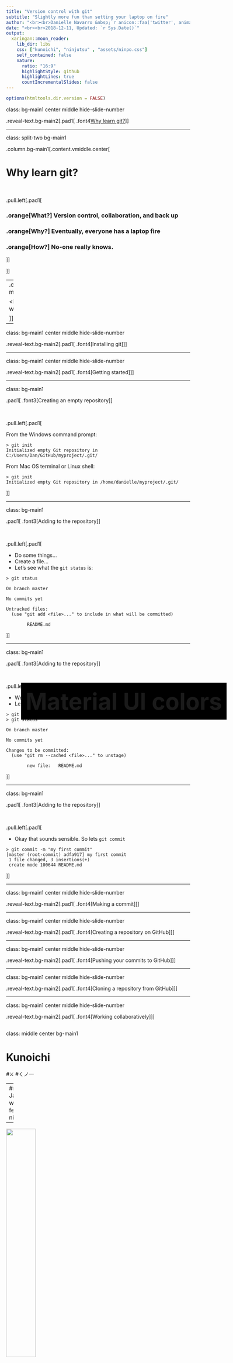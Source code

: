 ---
title: "Version control with git"
subtitle: "Slightly more fun than setting your laptop on fire"
author: "<br><br>Danielle Navarro &nbsp;`r anicon::faa('twitter', animate='float', rtext='@djnavarro')`"
date: "<br><br>2018-12-11, Updated: `r Sys.Date()`"
output:
  xaringan::moon_reader:
    lib_dir: libs
    css: ["kunoichi", "ninjutsu" , "assets/ninpo.css"]
    self_contained: false
    nature:
      ratio: "16:9"
      highlightStyle: github
      highlightLines: true
      countIncrementalSlides: false
---

```{r setup, include=FALSE}
options(htmltools.dir.version = FALSE)
```


class: bg-main1 center middle hide-slide-number

.reveal-text.bg-main2[.pad1[
.font4[Why learn git?]
]]


---

class: split-two bg-main1

.column.bg-main1[.content.vmiddle.center[

# Why learn git?

<br>

.pull.left[.pad1[

### .orange[**What?**] Version control, collaboration, and back up
### .orange[**Why?**] Eventually, everyone has a laptop fire
### .orange[**How?**] No-one really knows.

]]

]]

--
.column.bg-main3[.content.vmiddle.center[

<img src="images/git_2x.png", width="70%">

]]


---

class: bg-main1 center middle hide-slide-number

.reveal-text.bg-main2[.pad1[
.font4[Installing git]
]]


---

class: bg-main1 center middle hide-slide-number

.reveal-text.bg-main2[.pad1[
.font4[Getting started]
]]


---

class: bg-main1

.pad1[
.font3[Creating an empty repository]
]

<br>

.pull.left[.pad1[

From the Windows command prompt:

```{}
> git init
Initialized empty Git repository in C:/Users/Dan/GitHub/myproject/.git/
```

From Mac OS terminal or Linux shell:

```{}
> git init
Initialized empty Git repository in /home/danielle/myproject/.git/
```

]]


---

class: bg-main1

.pad1[
.font3[Adding to the repository]
]

<br>

.pull.left[.pad1[

- Do some things...
- Create a file...
- Let's see what the `git status` is:

```{}
> git status

On branch master

No commits yet

Untracked files:
  (use "git add <file>..." to include in what will be committed)

        README.md
```

]]


---

class: bg-main1

.pad1[
.font3[Adding to the repository]
]

<br>

.pull.left[.pad1[

- Well, it's suggesting that we try to `git add` something!
- Let's be lazy: `git add --all`

```{}
> git add --all
> git status

On branch master

No commits yet

Changes to be committed:
  (use "git rm --cached <file>..." to unstage)

        new file:   README.md
```

]]


---

class: bg-main1

.pad1[
.font3[Adding to the repository]
]

<br>

.pull.left[.pad1[

- Okay that sounds sensible. So lets `git commit`

```{}
> git commit -m "my first commit"
[master (root-commit) adfa917] my first commit
 1 file changed, 3 insertions(+)
 create mode 100644 README.md
```

]]


---

class: bg-main1 center middle hide-slide-number

.reveal-text.bg-main2[.pad1[
.font4[Making a commit]
]]

---

class: bg-main1 center middle hide-slide-number

.reveal-text.bg-main2[.pad1[
.font4[Creating a repository on GitHub]
]]

---

class: bg-main1 center middle hide-slide-number

.reveal-text.bg-main2[.pad1[
.font4[Pushing your commits to GitHub]
]]


---

class: bg-main1 center middle hide-slide-number

.reveal-text.bg-main2[.pad1[
.font4[Cloning a repository from GitHub]
]]

---

class: bg-main1 center middle hide-slide-number

.reveal-text.bg-main2[.pad1[
.font4[Working collaboratively]
]]



<!-- BEGIN EMI'S STUFF -->
---



class: middle center bg-main1

# Kunoichi
#⚔
#くノ一

--
## The Japanese word for female ninja

--

<img src="images/kunoichi.svg" width="40%">

---

class: middle bg-main1


## Now part of latest development version of `xaringan`
<br>
### `devtools::install_github('yihui/xaringan')`
<br>
### and add

```
output:
  xaringan::moon_reader:
    css: ["kunoichi", "ninjutsu"]
```


---

class: bg-main1 split-30 hide-slide-number

.column.bg-main3[
]
.column.slide-in-right[
.sliderbox.bg-main2.vmiddle[
.font5[Split Cells]
]]


---

class: split-two white

.column.bg-main1[.content[
# A .yellow[kunoichi] can use .yellow[ninjutsu] to .green[split columns] easily.
<br>
## Define your classes as*
```{}
class: split-two white
```

## Columns are added easily by 
```{r, eval=F}
{{.column.bg-main1[.content[}}
  content of first column
]]
{{.column.bg-main2[.content[}}
  content of second column
]]
```
]]
.column.bg-main2[.content.vmiddle.center[
# See the R-markdown source file for this slide [here](https://github.com/emitanaka/ninja-theme).
<br><br>
# * class white changes all the font to white
]]

---

class: split-three white

.column.bg-main1[.content[
# Use as many columns as you want*.
```{}
class: split-three white
```
```{r, eval=F}
{{.column.bg-main1[.content[}}
  content of first column
]]
{{.column[.content[}}
.split-two[
.column.bg-black[.content.vmiddle.center[
      This column just got chopped in half.
     ]]
.column.bg-indigo[.content.vmiddle.center[
      This column just got chopped in half.
     ]]
]]]
{{.column.bg-main1[.content[}}
  content of third column
]]
```
]]
.column[.content[
.split-two[
.column.bg-black[.content.vmiddle.center[
      This column just got chopped in half.
     ]]
.column.bg-indigo[.content.vmiddle.center[
      This column just got chopped in half.
     ]]
]]]
.column.bg-main1[.content.vmiddle.center[
# * only goes up to split-five
<br>
# Note: split within split will not work well with later feature.
]]

---

class: split-three white center

.row.bg-main1[.content.vmiddle[
# A .yellow[kunoichi] can also use .yellow[ninjutsu] to .green[split rows] easily.
]]
.row.bg-main2[
.split-three[
.column[
]
.column[
# Same classes:
```{}
class: split-three white
```
]
.column[

]
]
]
.row.bg-main3[.content.vmiddle[
# Just add .green[.row] instead of .green[.column]
]]

---

layout: true
class: split-two 

.column.bg-main1[.content[
  .split-three[
 .row[.content[
 # You can have a border between splits:
 ```{}
 class: split-two with-border
 ```
 ]]
  .row[.content[
     # Or have it thicker
 ```{}
 class: split-two with-thick-border
 ```
 ]]
   .row[.content[
      # And easily change border colors
 ```{}
 class: split-two with-thick-border border-green
 ```
 Note that to change row-wise border color here, you need to change `.split-three` to `.split-three.border-green`.
 ]]
 ]
]]

.column.bg-main1[.content.center.vmiddle[
{{content}}
]]

???
Define the layout and for sequence hide the appropriate cell.

---

class: hide-row2-col1 hide-row3-col1 with-border

![](images/lee_thin.png)

---

class: hide-row1-col1 hide-row3-col1 with-thick-border 
count: false

![](images/lee_thick.png)

---

class: hide-row1-col1 hide-row2-col1 with-thick-border border-green
count: false

![](images/lee_thick_green.png)

---

layout: false
class: split-three white

.column.bg-red[.content[
# A .yellow[kunoichi] can use .yellow[ninpo] to easily .green[transform colors].
```{}
class: split-three white
```
```{r, eval=F}
{{.column.bg-red[.content[}}
  content of first column
  ]]
{{.column.bg-blue[.content[}}
  content of second column
]]
{{.column.bg-green[.content[}}
  content of third column
]]
```
]]
.column.bg-blue[.content[
# You can easily .red[change text color] as well
```{r, eval=F}
.bg-white[
.red[this will be red]
.green[this will be green]
]
```
Output:
.bg-white[
.red[this will be red]
.green[this will be green]
]

## Some available colors are:
.center[
.bg-brown.pad1[.brown] .bg-gray.pad1[.gray] .bg-blue-gray.pad1[.blue-gray] <br><br><br>
.bg-white.pad1.black[.white] .bg-black.pad1[.black]
]
<br>
### Other list of predefined colors [here](#color).

]]
.column.bg-green[.content[
# .yellow[kunoichi] theme comes with four pre-defined shades of purple:
<br>
.center[
.bg-main1.pad1[.bg-main1] <br><br><br><br>
.bg-main2.pad1[.bg-main2] <br><br><br><br>
.bg-main3.pad1[.bg-main3] <br><br><br><br>
.bg-main4.pad1[.bg-main4]
]
]]



---

name: color
class: split-four black with-thick-border center middle border-white bg-black

.column[
.split-four[
.row[.content.red[
# Row-1, Col-1
# .red
]]
.row.pink[.content[
# Row-2, Col-1
# .pink
]]
.row.purple[.content[
# Row-3, Col-1
# .purple
]]
.row.deep-purple[.content[
# Row-4, Col-1
# .deep-purple
]
]]
]

.column[
.split-four[
.row.cyan[.content[
# Row-1, Col-2
# .cyan
]]
.row.light-blue[.content[
# Row-2, Col-2
# .light-blue
]]
.row.blue[.content[
# Row-3, Col-2
# .blue
]]
.row.indigo[.content[
# Row-4, Col-2
# .indigo
]
]]
]

.column[
.split-four[
.row.teal[.content[
# Row-1, Col-3
# .teal
]]
.row.green[.content[
# Row-2, Col-3
# .green
]]
.row.light-green[.content[
# Row-3, Col-3
# .light-green
]]
.row.lime[.content[
# Row-4, Col-3
# .lime
]
]]
]

.column[
.split-four[
.row.deep-orange[.content[
# Row-1, Col-4
# .deep-orange
]]
.row.orange[.content[
# Row-2, Col-4
# .orange
]]
.row.amber[.content[
# Row-3, Col-4
# .amber
]]
.row.yellow[.content[
# Row-4, Col-4
# .yellow
]
]]
]

<span style="position:absolute; top:48%; left:28%;z-index:1;background-color:white; font-size:3em; padding:0.2em;color:black">Material UI colors</span>

---


class: split-four white with-thick-border center middle

.column[
.split-four[
.row.bg-red[.content[
# Row-1, Col-1
# .bg-red
]]
.row.bg-pink[.content[
# Row-2, Col-1
# .bg-pink
]]
.row.bg-purple[.content[
# Row-3, Col-1
# .bg-purple
]]
.row.bg-deep-purple[.content[
# Row-4, Col-1
# .bg-deep-purple
]
]]
]

.column[
.split-four[
.row.bg-cyan[.content[
# Row-1, Col-2
# .bg-cyan
]]
.row.bg-light-blue[.content[
# Row-2, Col-2
# .bg-light-blue
]]
.row.bg-blue[.content[
# Row-3, Col-2
# .bg-blue
]]
.row.bg-indigo[.content[
# Row-4, Col-2
# .bg-indigo
]
]]
]

.column[
.split-four[
.row.bg-teal[.content[
# Row-1, Col-3
# .bg-teal
]]
.row.bg-green[.content[
# Row-2, Col-3
# .bg-green
]]
.row.bg-light-green[.content[
# Row-3, Col-3
# .bg-light-green
]]
.row.bg-lime[.content[
# Row-4, Col-3
# .bg-lime
]
]]
]

.column[
.split-four[
.row.bg-deep-orange[.content[
# Row-1, Col-4
# .bg-deep-orange
]]
.row.bg-orange[.content[
# Row-2, Col-4
# .bg-orange
]]
.row.bg-amber[.content[
# Row-3, Col-4
# .bg-amber
]]
.row.bg-yellow[.content[
# Row-4, Col-4
# .bg-yellow
]
]]
]

<span style="position:absolute; top:48%; left:28%;z-index:1;background-color:black; font-size:3em; padding:0.2em;">Material UI colors</span>
---


layout: true
class: shuriken-200 white 

.blade1.bg-red.content.center[
# I contemplated naming `split` as bunshin, the Japanese word for clone.
]]
.blade2.bg-green[.content.vertical-rl.center[
# But I figured it wasn't a clone.
]]
.blade3.bg-deep-purple[.content.center[
# I also wouldn't make you [remember words](https://slides.yihui.name/xaringan) from a reference you may not know.
]]
.blade4.bg-orange[.content.sideways-rl.center.vmiddle[
# I lie.
]]
.hole.bg-black[.content.center.vmiddle[
{{content}}
]]

---

class: hide-blade2 hide-blade3 hide-blade4 hide-hole

---

class: hide-blade3 hide-blade4 hide-hole
count: false

---

class: hide-blade4 hide-hole
count: false

---

class: hide-hole
count: false

---

count: false 

# This is 
## `class: shuriken-200`

---

class: shuriken-reverse-200

# This is 
## `class: shuriken-reverse-200`

---

layout: false
class: shuriken-reverse-100 white with-thick-border border-double


.blade1.bg-red.content[
# This is .blade1
]]
.blade2.bg-green[.content.vertical-rl[
# This is .blade2
]]
.blade3.bg-deep-purple[.content[
# This is .blade3
]]
.blade4.bg-orange[.content.sideways-rl[.center[
# This is .blade4
]]]
.hole.bg-black[.content.center.vmiddle[
# This is .hole 
## `class: shuriken-100`
## with 
## `white`
## `with-thick-border`
## `border-double`
]]

---

class: shuriken-300 white with-border border-black


.blade1.bg-red[.content[
# To build this slide, define your shuriken class. Then your slide content should contain 
```{r, eval=F}
      .blade1[.content[]]      .blade4[.content[]]
      .blade2[.content[]]      .hole[.content[]]
      .blade3[.content[]]
```
]]
.blade2.bg-green[.content.vertical-rl[
# To write vertically
```{r, eval=F}
.blade2[.content.vertical-rl[]]
```
]]
.blade3.bg-deep-purple[.content[
```{r, eval=F}
.blade2[.content.sideways-rl[]]
```
# Vertical writing may need manual fixes however. 
## A future update may fix this but if you have a solution, feel free to put in a pull request `r anicon::faa("github", animate="vertical")`. 
]]
.blade4.bg-orange[.content.sideways-rl.center[
# To write vertically the other way
# &nbsp;&nbsp;&nbsp;&nbsp;&nbsp;&nbsp;&nbsp;&nbsp;&nbsp;&nbsp;&nbsp;&nbsp;↓
]]
.hole.bg-black[.content.center[
## `class: shuriken-300`
]]

---

class: bg-main1 center middle hide-slide-number

.reveal-text.bg-main2[.pad1[
.font4[Cell Sequential Reveal]
]]

---

layout: true
class: split-three with-thick-border

.column.bg-main1[.content[
# Making split cells is great but to reveal it one slide at a time, I copied the content of the slide multiple times and deleted cell content that I wanted to hide. That's what I did for the slide [here](https://emi-tanaka-asc2018.netlify.com/#2).
]]
.column.bg-main2[.content[
# When I made changes to one slide, I had to make the changes for other slides.
<br>
# .orange[It was painful.]
<br>
# Using the power of .yellow[ninjutsu] this is made much easier. 
]]
.column.bg-main3[.content[
# Using .yellow[ninjutsu], you only need to maintain .yellow[one layout slide].
<br>
# It is a matter of then defining certain classes to reveal cells in subsequent slides.
# .color-main1[Do you want to learn this power?]

]]

---

class: show-100

---

class: show-110
count: false

---

count: false

---

layout: false
class: split-33 with-thick-border

.column.bg-main1[.content.vmiddle[
.center[
# Layout Slide
]
<br><br>
## This is where you should write out full the content of your slides. 
]]
.column[.content[
# First you need to define your full slide structure.
```{}
layout: true
class: split-four 

.column.bg-main1[.content.vmiddle.center[
# Content 1
]]
.column.bg-main2[.content.vmiddle.center[
# Content 2
]]
.column.bg-main3[.content.vmiddle.center[
# Content 3
]]
.column.bg-main4[.content.vmiddle.center[
# Content 4
]]


```

### Note: .vmiddle.center centers the content vertically and horizontally.
]]

---

class: split-33 with-thick-border

.column.bg-main1[.content.vmiddle[
# Revealing slide content from left to right column
]]
.column[.content[
## In the subsequent slides define the classes as you want to show it
```{}
---

class: show-1000

---

class: show-1100
count: false

---

class: show-1110
count: false

---

count: false

```

### Setting count:false stops from incrementing the slide number. 
### .red[Set layout:false] for the next slide to stop layout template!
]]

---

class: split-33 with-thick-border

.column.bg-main1[.content.vmiddle[
# Column reveal can be whatever order you like.
]]
.column[.content[
## This shows the inner two columns only first then the outer columns only in the next slide. 
```{}
---

class: show-0110

---

class: show-1001
count: false

```
## Or equivalently you can use 
```{}
---

class: hide-col1 hide-col4

---

class: hide-col2 hide-col3
count: false

```


]]

---

layout: true
class: split-two with-border

.column[
  .split-five[
  .row.bg-main1[.content[
### This slide can be set-up using the structure on the right.
  ]]
  .row.bg-main2[.content[
### The cells are hidden using 
### .yellow[class: hide-row3-col1 hide-row4-col1 hide-row5-col1]
  ]]
  .row.bg-main3[.content[
### If you can see this cell but not below cells then this is: 
### .yellow[class: hide-row4-col1 hide-row5-col1]
  ]]
  .row.bg-main4[.content[
### Be sure to check out the corresponding [.purple[R markdown source]](https://github.com/emitanaka/ninja-theme) file for a better idea of how to use it for yourself.
  ]]
  .row.bg-main5[.content[
### There is no need to define the class when revealing all but add .deep-orange[count: false] to stop slide count increment.
  ]]
]]
.column[.content[

```{}
class: split-two with-border

.column.bg-main1[
  .split-five[
  .row.bg-main1[.content[
    Row 1, Column 1 content.
  ]]
  .row.bg-main2[.content[
    Row 2, Column 1 content.
  ]]
  .row.bg-main3[.content[
    Row 3, Column 1 content.
  ]]
  .row.bg-main4[.content[
    Row 4, Column 1 content.
  ]]
  .row.bg-main5[.content[
    Row 5, Column 1 content.
  ]]
]]
.column[.content[
  Second column content.
]]
```

]]

---

class: hide-row2-col1 hide-row3-col1 hide-row4-col1 hide-row5-col1

---

class: hide-row3-col1 hide-row4-col1 hide-row5-col1
count: false

---

class: hide-row4-col1 hide-row5-col1
count: false

---

class: hide-row5-col1
count: false

---

count: false

---

layout: true
class: split-two with-border border-black

.column[
  .split-five[
  .row.bg-main1[.content[
### Now let's show the `gray` and `fade` features. 
  ]]
  .row.bg-main2[.content[
### You can use it the same as `hide` but replace with `fade` or `gray`
  ]]
  .row.bg-main3[.content[
### You can combine both as needed.
  ]]
  .row.bg-main4[.content[
### Do check out the corresponding [.purple[R markdown source]](https://github.com/emitanaka/ninja-theme) file for a better idea of how to use it for yourself.
  ]]
  .row.bg-main5[.content[
### Enjoy using `ninjutsu`.
  ]]
]]
.column[.content[

```{}
class: split-two with-border

.column.bg-main1[
  .split-five[
  .row.bg-main1[.content[
    Row 1, Column 1 content.
  ]]
  .row.bg-main2[.content[
    Row 2, Column 1 content.
  ]]
  .row.bg-main3[.content[
    Row 3, Column 1 content.
  ]]
  .row.bg-main4[.content[
    Row 4, Column 1 content.
  ]]
  .row.bg-main5[.content[
    Row 5, Column 1 content.
  ]]
]]
.column[.content[
  Second column content.
]]
```

]]

---
class: fade-row2-col1 fade-row3-col1 fade-row4-col1 fade-row5-col1
---
count: false
class: fade-row1-col1 fade-row3-col1 fade-row4-col1 fade-row5-col1
---
count: false
class: fade-row1-col1 fade-row2-col1 fade-row4-col1 fade-row5-col1
---
count: false
class: fade-row1-col1 fade-row2-col1 fade-row3-col1 fade-row5-col1
---
count: false
class: fade-row1-col1 fade-row2-col1 fade-row3-col1 fade-row4-col1
---
class: gray-row2-col1 gray-row3-col1 gray-row4-col1 gray-row5-col1
---
count: false
class: gray-row1-col1 gray-row3-col1 gray-row4-col1 gray-row5-col1
---
count: false
class: gray-row1-col1 gray-row2-col1 gray-row4-col1 gray-row5-col1
---
count: false
class: gray-row1-col1 gray-row2-col1 gray-row3-col1 gray-row5-col1
---
count: false
class: gray-row1-col1 gray-row2-col1 gray-row3-col1 gray-row4-col1
---

layout: false
class: split-five with-border border-black

.column[.content[
.split-five[
.row.bg-main1[.content.center.vmiddle[
# There is
]]
.row.bg-main2[.content[

]]
.row.bg-main3[.content[

]]
.row.bg-main4[.content[

]]
.row.bg-main5[.content[

]]
]]]
.column[.content[
.split-five[
.row.bg-main1[.content.center.vmiddle[
# support
]]
.row.bg-main2[.content[

]]
.row.bg-main3[.content[

]]
.row.bg-main4[.content.vmiddle.center[
# Next up
]]
.row.bg-main5[.content[

]]
]]]
.column[.content[
.split-five[
.row.bg-main1[.content.center.vmiddle[
# upto 
]]
.row.bg-main2[.content[
]]
.row.bg-main3[.content.nopadding[
.img-fill[![](bkgs/bg1.jpg)]
]]

.row.bg-main4[.content[

]]
.row.bg-main5[.content[

]]
]]]
.column[.content[
.split-five[
.row.bg-main1[.content.center.vmiddle[
# five-by-five
]]
.row.bg-main2[.content[

]]
.row.bg-main3[.content[

]]
.row.bg-main4[.content.vmiddle.center[
# .yellow[images.]
]]
.row.bg-main5[.content[

]]
]]]
.column[.content[
.split-five[
.row.bg-main1[.content.center.vmiddle[
# cells. 
]]
.row.bg-main2[.content[

]]
.row.bg-main3[.content[

]]
.row.bg-main4[.content[

]]
.row.bg-main5[.content[

]]
]]]


---

class: split-70 hide-slide-number
background-image: url("bkgs/bg2.jpg")
background-size: cover

.column.slide-in-left[
.sliderbox.vmiddle.shade_main.center[
.font5[Image inseration]]]
.column[
]

---

class: split-three

.column.bg-main1[.content[
# Image insertion can be tricky and a good solution is still in development. 

.bottom_abs.content[
# Here is some working solution to embed images.
]
]]
.column[.split-33[
.row[.content.nopadding[
.img-fill[![](bkgs/bg1.jpg)]
]]
.row.bg-main1[.content[
# Here we insert 
```{}
.row[.content.nopadding[
.img-fill[![](bkgs/bg1.jpg)]
]]
```
## We need the .yellow[nopadding] so it knows that images should not be padded.
]]
]]
.column.bg-main1[.split-three[
.row[.content[
# Here we have
```{}
.row[.content.nopadding[
.fig90[![](bkgs/bg1.jpg)]
]]
```
]]
.row[.content.nopadding[
.fig90[![](bkgs/bg1.jpg)]
]]
.row.bg-main1[.content[
## There may be some manual fixing needed for some cases although these should work well for most cases.
]]
]]


---

class: bg-main1 

# Soon to come 
.font2[
* .yellow[ninpo] for animated transition slides
* explanation of .yellow[shinobi] theme with blue-centric colours and right overlay in title slide (hint: replace kunoichi with shinobi in the css)
* and others...
]

## (or you may be able to figure out the features looking at the code)

## You'll find future updates [`r anicon::faa("github", animate="vertical")` here](https://github.com/emitanaka/ninja-theme) or <br>you'll hear about it [`r anicon::faa("twitter", animate="float")` here](https://twitter.com/statsgen).

